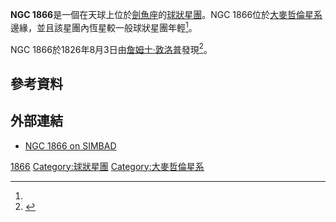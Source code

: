 {{Sky|05|13|38.920||-65|27|52.75|999}}

{{Infobox globular cluster
| name = [[NGC天體表|NGC]] 1866
| image = [[File:Different_generations_NGC_1866.jpg|250px]]
| caption = [[哈伯太空望遠鏡|哈伯太空望遠鏡]]拍攝NGC 1866<ref name="Hubble">{{cite web |title=Different generations |url=https://www.spacetelescope.org/images/potw1847a/ |website=www.spacetelescope.org |accessdate=20 November 2018 |archive-date=2018-11-20 |archive-url=https://web.archive.org/web/20181120102418/https://www.spacetelescope.org/images/potw1847a/ |dead-url=no }}</ref>
| epoch = [[J2000|J2000]]<ref name="simbad">{{cite web
  |title=SIMBAD Astronomical Database - CDS (Strasbourg)
  |work=Results for NGC 1866
  |url=http://simbad.u-strasbg.fr/simbad/sim-basic?Ident=NGC+1866&submit=SIMBAD+search
  |accessdate=2018-11-20
  |archive-date=2018-11-20
  |archive-url=https://web.archive.org/web/20181120180232/http://simbad.u-strasbg.fr/simbad/sim-basic?Ident=NGC+1866&submit=SIMBAD+search
  |dead-url=no
  }}</ref>
| ra = {{RA|05|13|38.920}}<ref name="simbad" />
| dec = {{DEC|-65|27|52.75}}<ref name="simbad" />
| constellation = [[劍魚座|劍魚座]]
| dist_ly = 
| class = 
| appmag_v = 9.73<ref name="simbad" />
| size_v = 5.50′ × 5.50′<ref name="simbad"/>
| discoverer = James Dunlop
| year of discovery = 1826
| names =  [[欧洲南方天文台|ESO]] 85-52, KMHK 664, LW 163, [SL63] 319<ref name="simbad" />}}

'''NGC 1866'''是一個在天球上位於[[劍魚座|劍魚座]]的[[球狀星團|球狀星團]]。NGC 1866位於[[大麥哲倫星系|大麥哲倫星系]]邊緣，並且該星團內恆星較一般球狀星團年輕<ref name="Hubble" />。

NGC 1866於1826年8月3日由[[詹姆士·敦洛普|詹姆士·敦洛普]]發現<ref name="Seligman">{{cite web |last1=Seligman |first1=Courtney |title=NGC 1866 |url=https://cseligman.com/text/atlas/ngc18a.htm#1866 |website=Celestial Atlas |accessdate=21 November 2018 |archive-date=2018-10-13 |archive-url=https://web.archive.org/web/20181013195743/http://cseligman.com/text/atlas/ngc18a.htm#1866 |dead-url=no }}</ref>。

== 參考資料 ==
{{reflist}}

== 外部連結 ==
*[http://simbad.u-strasbg.fr/simbad/sim-basic?Ident=NGC+1866&submit=SIMBAD+search NGC 1866 on SIMBAD]{{Wayback|url=http://simbad.u-strasbg.fr/simbad/sim-basic?Ident=NGC+1866&submit=SIMBAD+search |date=20181120180232 }}

{{commonscat}}
{{Ngc20}}

[[Category:劍魚座NGC天體|1866]]
[[Category:球狀星團|Category:球狀星團]]
[[Category:大麥哲倫星系|Category:大麥哲倫星系]]

{{star-cluster-stub}}